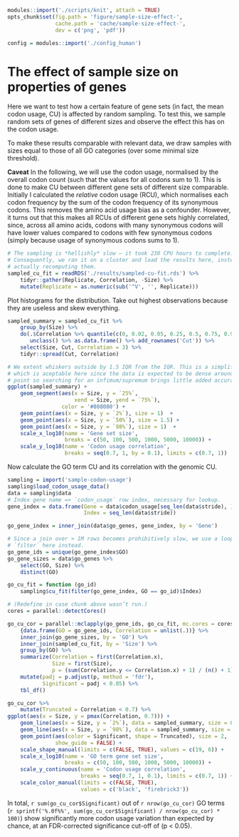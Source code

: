 ```r
modules::import('./scripts/knit', attach = TRUE)
opts_chunk$set(fig.path = 'figure/sample-size-effect-',
               cache.path = 'cache/sample-size-effect-',
               dev = c('png', 'pdf'))

config = modules::import('./config_human')
```

# The effect of sample size on properties of genes

Here we want to test how a certain feature of gene sets (in fact, the mean
codon usage, CU) is affected by random sampling. To test this, we sample
random sets of genes of different sizes and observe the effect this has on the
codon usage.

To make these results comparable with relevant data, we draw samples with
sizes equal to those of all GO categories (over some minimal size threshold).

**Caveat** In the following, we will use the codon usage, normalised by the
overall codon count (such that the values for all codons sum to 1). This is
done to make CU between different gene sets of different size comparable.
Initially I calculated the *relative* codon usage (RCU), which normalises each
codon frequency by the sum of the codon frequency of its synonymous codons. This
removes the amino acid usage bias as a confounder. However, it turns out that
this makes all RCUs of different gene sets highly correlated, since, across all
amino acids, codons with many synonymous codons will have lower values compared
to codons with few synonymous codons (simply because usage of synonymous codons
sums to 1).

```r
# The sampling is *hellishly* slow – it took 230 CPU hours to complete.
# Consequently, we ran it on a cluster and load the results here, instead of
# actually recomputing them.
sampled_cu_fit = readRDS('./results/sampled-cu-fit.rds') %>%
    tidyr::gather(Replicate, Correlation, -Size) %>%
    mutate(Replicate = as.numeric(sub('^V', '', Replicate)))
```

Plot histograms for the distribution. Take out highest observations because they
are useless and skew everything.

```r
sampled_summary = sampled_cu_fit %>%
    group_by(Size) %>%
    do(.$Correlation %>% quantile(c(0, 0.02, 0.05, 0.25, 0.5, 0.75, 0.98, 1)) %>%
       unclass() %>% as.data.frame() %>% add_rownames('Cut')) %>%
    select(Size, Cut, Correlation = 3) %>%
    tidyr::spread(Cut, Correlation)

# We extent whiskers outside by 1.5 IQR from the IQR. This is a simplification
# which is aceptable here since the data is expected to be dense around that
# point so searching for an infimum/supremum brings little added accuracy.
ggplot(sampled_summary) +
    geom_segment(aes(x = Size, y = `25%`,
                     xend = Size, yend = `75%`),
                 color = '#808080') +
    geom_point(aes(x = Size, y = `2%`), size = 1)  +
    geom_point(aes(x = Size, y = `50%`), size = 1.5) +
    geom_point(aes(x = Size, y = `98%`), size = 1)  +
    scale_x_log10(name = 'Gene set size',
                  breaks = c(50, 100, 500, 1000, 5000, 10000)) +
    scale_y_log10(name = 'Codon usage correlation',
                  breaks = seq(0.7, 1, by = 0.1), limits = c(0.7, 1))
```

Now calculate the GO term CU and its correlation with the genomic CU.

```r
sampling = import('sample-codon-usage')
sampling$load_codon_usage_data()
data = sampling$data
# Index gene name => `codon_usage` row index, necessary for lookup.
gene_index = data.frame(Gene = data$codon_usage[seq_len(data$stride), ]$Gene,
                        Index = seq_len(data$stride))

go_gene_index = inner_join(data$go_genes, gene_index, by = 'Gene')

# Since a join over > 1M rows becomes prohibitively slow, we use a loop +
# `filter` here instead.
go_gene_ids = unique(go_gene_index$GO)
go_gene_sizes = data$go_genes %>%
    select(GO, Size) %>%
    distinct(GO)

go_cu_fit = function (go_id)
    sampling$cu_fit(filter(go_gene_index, GO == go_id)$Index)

# (Redefine in case chunk above wasn’t run.)
cores = parallel::detectCores()

go_cu_cor = parallel::mclapply(go_gene_ids, go_cu_fit, mc.cores = cores) %>%
    {data.frame(GO = go_gene_ids, Correlation = unlist(.))} %>%
    inner_join(go_gene_sizes, by = 'GO') %>%
    inner_join(sampled_cu_fit, by = 'Size') %>%
    group_by(GO) %>%
    summarize(Correlation = first(Correlation.x),
              Size = first(Size),
              p = (sum(Correlation.y <= Correlation.x) + 1) / (n() + 1)) %>%
    mutate(padj = p.adjust(p, method = 'fdr'),
           Significant = padj < 0.05) %>%
    tbl_df()
```

```r
go_cu_cor %>%
    mutate(Truncated = Correlation < 0.7) %>%
ggplot(aes(x = Size, y = pmax(Correlation, 0.7))) +
    geom_line(aes(x = Size, y = `2%`), data = sampled_summary, size = 0.2) +
    geom_line(aes(x = Size, y = `98%`), data = sampled_summary, size = 0.2) +
    geom_point(aes(color = Significant, shape = Truncated), size = 2,
               show_guide = FALSE) +
    scale_shape_manual(limits = c(FALSE, TRUE), values = c(19, 6)) +
    scale_x_log10(name = 'GO term gene set size',
                  breaks = c(50, 100, 500, 1000, 5000, 10000)) +
    scale_y_continuous(name = 'Codon usage correlation',
                       breaks = seq(0.7, 1, 0.1), limits = c(0.7, 1)) +
    scale_color_manual(limits = c(FALSE, TRUE),
                       values = c('black', 'firebrick3'))
```

In total, `r sum(go_cu_cor$Significant)` out of `r nrow(go_cu_cor)` GO terms
(`r sprintf('%.0f%%', sum(go_cu_cor$Significant) / nrow(go_cu_cor) * 100)`)
show significantly more codon usage variation than expected by chance, at an
FDR-corrected significance cut-off of \(p < 0.05\).
